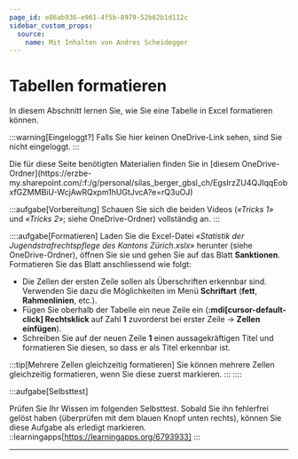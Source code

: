 ```yaml
---
page_id: e86ab936-e961-4f5b-8979-52b62b1d112c
sidebar_custom_props:
  source:
    name: Mit Inhalten von Andres Scheidegger
---
```



# Tabellen formatieren
In diesem Abschnitt lernen Sie, wie Sie eine Tabelle in Excel formatieren können.

:::warning[Eingeloggt?]
Falls Sie hier keinen OneDrive-Link sehen, sind Sie nicht eingeloggt.
:::

<Restricted id="6403a3d1-90d4-4280-b75a-67e4c9bca402">
Die für diese Seite benötigten Materialien finden Sie in [diesem OneDrive-Ordner](https://erzbe-my.sharepoint.com/:f:/g/personal/silas_berger_gbsl_ch/EgsIrzZU4QJIqqEobxfGZMMBiU-WcjAwRQxpm1hUGtJvcA?e=rQ3uOJ)
</Restricted>

<br/>

:::aufgabe[Vorbereitung]
<TaskState id="23950111-a86e-4aa8-890c-cb63d79ea325" />
Schauen Sie sich die beiden Videos (_«Tricks 1»_ und _«Tricks 2»_; siehe OneDrive-Ordner) vollständig an.
:::


::::aufgabe[Formatieren]
<TaskState id="d0c1f2b6-3a4e-4b5c-8d7f-9e0a1c5f3b2c" />
Laden Sie die Excel-Datei _«Statistik der Jugendstrafrechtspflege des Kantons Zürich.xslx»_ herunter (siehe OneDrive-Ordner), öffnen Sie sie und gehen Sie auf das Blatt **Sanktionen**. Formatieren Sie das Blatt anschliessend wie folgt:
- Die Zellen der ersten Zeile sollen als Überschriften erkennbar sind. Verwenden Sie dazu die Möglichkeiten im Menü __Schriftart__ (__fett__, __Rahmenlinien__, etc.).
- Fügen Sie oberhalb der Tabelle ein neue Zeile ein (__:mdi[cursor-default-click] Rechtsklick__ auf Zahl __1__ zuvorderst bei erster Zeile → __Zellen einfügen__).
- Schreiben Sie auf der neuen Zeile __1__ einen aussagekräftigen Titel und formatieren Sie diesen, so dass er als Titel erkennbar ist.

:::tip[Mehrere Zellen gleichzeitig formatieren]
Sie können mehrere Zellen gleichzeitig formatieren, wenn Sie diese zuerst markieren.
:::
::::

:::aufgabe[Selbsttest]
<TaskState id="b1c2d3e4-f5a6-7b8c-9d0e-f1a2b3c4d5e6" />

Prüfen Sie Ihr Wissen im folgenden Selbsttest. Sobald Sie ihn fehlerfrei gelöst haben (überprüfen mit dem blauen Knopf unten rechts), können Sie diese Aufgabe als erledigt markieren.
::learningapps[https://learningapps.org/6793933]
:::



---